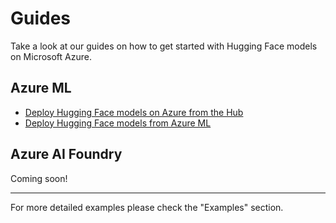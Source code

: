 # Guides

Take a look at our guides on how to get started with Hugging Face models on Microsoft Azure.

## Azure ML

- [Deploy Hugging Face models on Azure from the Hub](deploy-from-hub)
- [Deploy Hugging Face models from Azure ML](deploy-from-azure-ml)

## Azure AI Foundry

Coming soon!

---

For more detailed examples please check the "Examples" section.

